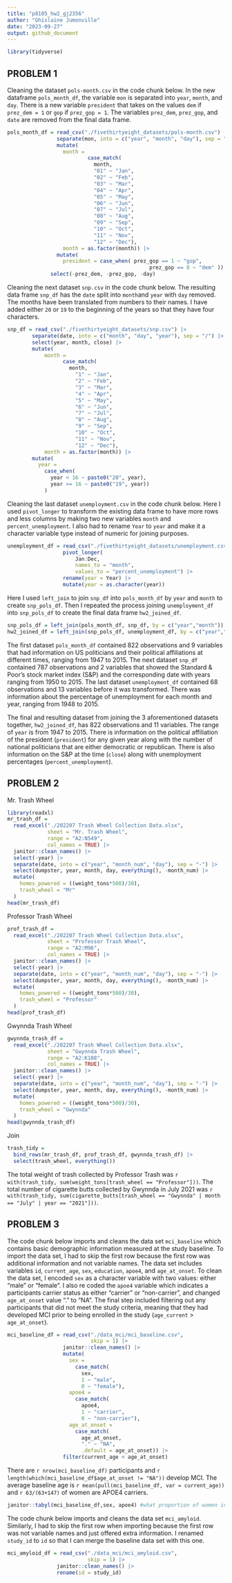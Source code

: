 ```yaml
---
title: "p8105_hw2_gj2356"
author: "Ghislaine Jumonville"
date: "2023-09-27"
output: github_document
---
```


```r
library(tidyverse)
```

## PROBLEM 1

Cleaning the dataset `pols-month.csv` in the code chunk below. In the new dataframe `pols_month_df`, the variable `mon` is separated into `year`, `month`, and `day`. There is a new variable `president` that takes on the values `dem` if `prez_dem = 1` or `gop` if `prez_gop = 1`. The variables `prez_dem`, `prez_gop`, and `date` are removed from the final data frame.

```r
pols_month_df = read_csv("./fivethirtyeight_datasets/pols-month.csv") |>
                separate(mon, into = c("year", "month", "day"), sep = "-") |> 
                mutate(
                  month = 
                          case_match(
                            month,
                            "01" ~ "Jan",
                            "02" ~ "Feb",
                            "03" ~ "Mar",
                            "04" ~ "Apr",
                            "05" ~ "May",
                            "06" ~ "Jun",
                            "07" ~ "Jul",
                            "08" ~ "Aug",
                            "09" ~ "Sep",
                            "10" ~ "Oct",
                            "11" ~ "Nov",
                            "12" ~ "Dec"),
                  month = as.factor(month)) |> 
                mutate(
                  president = case_when( prez_gop == 1 ~ "gop", 
                                              prez_gop == 0 ~ "dem" )) |> 
              select(-prez_dem, -prez_gop, -day)
```


Cleaning the next dataset `snp.csv` in the code chunk below. The resulting data frame `snp_df` has the `date` split into `month`and `year` with `day` removed. The months have been translated from numbers to their names. I have added either `20` or `19` to the beginning of the years so that they have four characters.

```r
snp_df = read_csv("./fivethirtyeight_datasets/snp.csv") |> 
        separate(date, into = c("month", "day", "year"), sep = "/") |> 
        select(year, month, close) |> 
        mutate(
            month = 
                  case_match(
                    month,
                      "1" ~ "Jan",
                      "2" ~ "Feb",
                      "3" ~ "Mar",
                      "4" ~ "Apr",
                      "5" ~ "May",
                      "6" ~ "Jun",
                      "7" ~ "Jul",
                      "8" ~ "Aug",
                      "9" ~ "Sep",
                      "10" ~ "Oct",
                      "11" ~ "Nov",
                      "12" ~ "Dec"),
            month = as.factor(month)) |> 
        mutate(
          year = 
            case_when(
              year < 16 ~ paste0("20", year),
              year >= 16 ~ paste0("19", year))
            )
```

Cleaning the last dataset `unemployment.csv` in the code chunk below. Here I used `pivot_longer` to transform the existing data frame to have more rows and less columns by making two new variables `month` and `percent_unemployment`. I also had to rename `Year` to `year` and make it a character variable type instead of numeric for joining purposes.

```r
unemployment_df = read_csv("./fivethirtyeight_datasets/unemployment.csv") |> 
                  pivot_longer(
                      Jan:Dec,
                      names_to = "month",
                      values_to = "percent_unemployment") |> 
                  rename(year = Year) |> 
                  mutate(year = as.character(year))
```

Here I used `left_join` to join `snp_df` into `pols_month_df` by `year` and `month` to create `snp_pols_df`. Then I repeated the process joining `unemployment_df` into `snp_pols_df` to create the final data frame `hw2_joined_df`.

```r
snp_pols_df = left_join(pols_month_df, snp_df, by = c("year","month"))
hw2_joined_df = left_join(snp_pols_df, unemployment_df, by = c("year","month"))
```

The first dataset `pols_month_df` contained 822 observations and 9 variables that had information on US politicians and their political affiliations at different times, ranging from 1947 to 2015. The next dataset `snp_df` contained 787 observations and 2 variables that showed the Standard & Poor's stock market index (S&P) and the corresponding date with years ranging from 1950 to 2015. The last dataset `unemployment_df` contained 68 observations and 13 variables before it was transformed. There was information about the percentage of unemployment for each month and year, ranging from 1948 to 2015.

The final and resulting dataset from joining the 3 aforementioned datasets together, `hw2_joined_df`, has 822 observations and 11 variables. The range of `year` is from 1947 to 2015. There is information on the political affiliation of the president (`president`) for any given year along with the number of national politicians that are either democratic or republican. There is also information on the S&P at the time (`close`) along with unemployment percentages (`percent_unemployment`).


## PROBLEM 2

Mr. Trash Wheel
```r
library(readxl)
mr_trash_df = 
  read_excel("./202207 Trash Wheel Collection Data.xlsx", 
             sheet = "Mr. Trash Wheel", 
             range = "A2:N549", 
             col_names = TRUE) |> 
  janitor::clean_names() |> 
  select(-year) |> 
  separate(date, into = c("year", "month_num", "day"), sep = "-") |> 
  select(dumpster, year, month, day, everything(), -month_num) |> 
  mutate(
    homes_powered = ((weight_tons*500)/30),
    trash_wheel = "Mr"
  )
head(mr_trash_df)
```

Professor Trash Wheel
```r
prof_trash_df =
  read_excel("./202207 Trash Wheel Collection Data.xlsx", 
             sheet = "Professor Trash Wheel", 
             range = "A2:M96", 
             col_names = TRUE) |> 
  janitor::clean_names() |> 
  select(-year) |> 
  separate(date, into = c("year", "month_num", "day"), sep = "-") |> 
  select(dumpster, year, month, day, everything(), -month_num) |> 
  mutate(
    homes_powered = ((weight_tons*500)/30),
    trash_wheel = "Professor"
  )
head(prof_trash_df)
```

Gwynnda Trash Wheel
```r
gwynnda_trash_df =
  read_excel("./202207 Trash Wheel Collection Data.xlsx", 
             sheet = "Gwynnda Trash Wheel", 
             range = "A2:K108", 
             col_names = TRUE) |> 
  janitor::clean_names() |> 
  select(-year) |> 
  separate(date, into = c("year", "month_num", "day"), sep = "-") |> 
  select(dumpster, year, month, day, everything(), -month_num) |> 
  mutate(
    homes_powered = ((weight_tons*500)/30),
    trash_wheel = "Gwynnda"
  )
head(gwynnda_trash_df)
```

Join
```r
trash_tidy =
  bind_rows(mr_trash_df, prof_trash_df, gwynnda_trash_df) |> 
  select(trash_wheel, everything())
```

The total weight of trash collected by Professor Trash was `r with(trash_tidy, sum(weight_tons[trash_wheel == "Professor"]))`. The total number of cigarette butts collected by Gwynnda in July 2021 was `r with(trash_tidy, sum(cigarette_butts[trash_wheel == "Gwynnda" | month == "July" | year == "2021"]))`.

## PROBLEM 3

The code chunk below imports and cleans the data set `mci_baseline` which contains basic demographic information measured at the study baseline. To import the data set, I had to skip the first row because the first row was additional information and not variable names. The data set includes variables `id`, `current_age`, `sex`, `education`, `apoe4`, and `age_at_onset`. To clean the data set, I encoded `sex` as a character variable with two values: either "male" or "female". I also re coded the `apoe4` variable which indicates a participants carrier status as either "carrier" or "non-carrier", and changed `age_at_onset` value "." to "NA". The final step included filtering out any participants that did not meet the study criteria, meaning that they had developed MCI prior to being enrolled in the study (`age_current` > `age_at_onset`).
```r
mci_baseline_df = read_csv("./data_mci/mci_baseline.csv",
                           skip = 1) |> 
                  janitor::clean_names() |>
                  mutate(
                    sex = 
                      case_match(
                        sex,
                        1 ~ "male",
                        0 ~ "female"),
                    apoe4 = 
                      case_match(
                        apoe4,
                        1 ~ "carrier",
                        0 ~ "non-carrier"),
                    age_at_onset = 
                      case_match(
                        age_at_onset,
                        "." ~ "NA",
                        .default = age_at_onset)) |> 
                  filter(current_age < age_at_onset)
```

There are `r nrow(mci_baseline_df)` participants and `r length(which(mci_baseline_df$age_at_onset != "NA"))` develop MCI. The average baseline age is `r mean(pull(mci_baseline_df, var = current_age))` and `r 63/(63+147)` of women are APOE4 carriers.
```r
janitor::tabyl(mci_baseline_df,sex, apoe4) #what proportion of women in the study are APOE4 carriers
```

The code chunk below imports and cleans the data set `mci_amyloid`. Similarly, I had to skip the first row when importing because the first row was not variable names and just offered extra information. I renamed `study_id` to `id` so that I can merge the baseline data set with this one. 
```r
mci_amyloid_df = read_csv("./data_mci/mci_amyloid.csv",
                          skip = 1) |> 
                janitor::clean_names() |> 
                rename(id = study_id)
```

